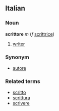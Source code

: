 ==Italian==
===Noun===
'''scrittore''' ''m'' (''f'' [[scrittrice]])

#[[writer]]

===Synonym===
*[[autore]]

===Related terms===
*[[scritto]]
*[[scrittura]]
*[[scrivere]]